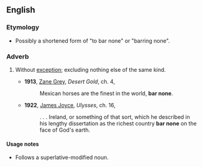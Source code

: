 ==English==

===Etymology===
*Possibly a shortened form of "to bar none" or "barring none".

===Adverb===
{{infl|en|adverb|head=[[bar]] [[none]]}}

# {{idiom}} Without [[exception]]; excluding nothing else of the same kind.
#*'''1913''', [[w:Zane_Grey|Zane Grey]], ''Desert Gold'', ch. 4,
#*:Mexican horses are the finest in the world, '''bar none'''.
#*'''1922''', [[w:James_Joyce|James Joyce]], ''Ulysses'', ch. 16,
#*:. . . Ireland, or something of that sort, which he described in his lengthy dissertation as the richest country '''bar none''' on the face of God's earth.

====Usage notes====
* Follows a superlative-modified noun.
{{anagrams:en/abennor}}
